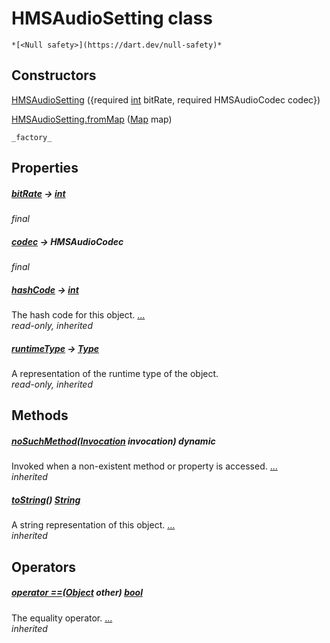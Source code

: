 # HMSAudioSetting class

    *[<Null safety>](https://dart.dev/null-safety)*

## Constructors

[HMSAudioSetting](../model_hms_audio_setting/HMSAudioSetting/HMSAudioSetting) ({required [int](https://api.flutter.dev/flutter/dart-core/int-class.html) bitRate, required HMSAudioCodec codec})

[HMSAudioSetting.fromMap](../model_hms_audio_setting/HMSAudioSetting/HMSAudioSetting.fromMap) ([Map](https://api.flutter.dev/flutter/dart-core/Map-class.html) map)

    _factory_

## Properties

##### [bitRate](../model_hms_audio_setting/HMSAudioSetting/bitRate) &#8594; [int](https://api.flutter.dev/flutter/dart-core/int-class.html)

_final_

##### [codec](../model_hms_audio_setting/HMSAudioSetting/codec) &#8594; HMSAudioCodec

_final_

##### [hashCode](https://api.flutter.dev/flutter/dart-core/Object/hashCode.html) &#8594; [int](https://api.flutter.dev/flutter/dart-core/int-class.html)

The hash code for this object. [...](https://api.flutter.dev/flutter/dart-core/Object/hashCode.html)  
_read-only, inherited_

##### [runtimeType](https://api.flutter.dev/flutter/dart-core/Object/runtimeType.html) &#8594; [Type](https://api.flutter.dev/flutter/dart-core/Type-class.html)

A representation of the runtime type of the object.  
_read-only, inherited_

## Methods

##### [noSuchMethod](https://api.flutter.dev/flutter/dart-core/Object/noSuchMethod.html)([Invocation](https://api.flutter.dev/flutter/dart-core/Invocation-class.html) invocation) dynamic

Invoked when a non-existent method or property is accessed. [...](https://api.flutter.dev/flutter/dart-core/Object/noSuchMethod.html)  
_inherited_

##### [toString](https://api.flutter.dev/flutter/dart-core/Object/toString.html)() [String](https://api.flutter.dev/flutter/dart-core/String-class.html)

A string representation of this object. [...](https://api.flutter.dev/flutter/dart-core/Object/toString.html)  
_inherited_

## Operators

##### [operator ==](https://api.flutter.dev/flutter/dart-core/Object/operator_equals.html)([Object](https://api.flutter.dev/flutter/dart-core/Object-class.html) other) [bool](https://api.flutter.dev/flutter/dart-core/bool-class.html)

The equality operator. [...](https://api.flutter.dev/flutter/dart-core/Object/operator_equals.html)  
_inherited_
